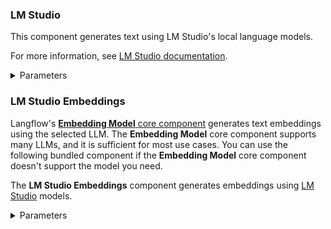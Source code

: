 ### LM Studio

This component generates text using LM Studio's local language models.

For more information, see [LM Studio documentation](https://lmstudio.ai/).

<details>
<summary>Parameters</summary>

**Inputs**

| Name | Type | Description |
|------|------|-------------|
| base_url | String | The URL where LM Studio is running. Default: `"http://localhost:1234"`. |
| max_tokens | Integer | Maximum number of tokens to generate in the response. Default: `512`. |
| temperature | Float | Controls randomness in the output. Range: `[0.0, 2.0]`. Default: `0.7`. |
| top_p | Float | Controls diversity via nucleus sampling. Range: `[0.0, 1.0]`. Default: `1.0`. |
| stop | List[String] | List of strings that stop generation when encountered. |
| stream | Boolean | Whether to stream the response. Default: `False`. |
| presence_penalty | Float | Penalizes repeated tokens. Range: `[-2.0, 2.0]`. Default: `0.0`. |
| frequency_penalty | Float | Penalizes frequent tokens. Range: `[-2.0, 2.0]`. Default: `0.0`. |

**Outputs**

| Name | Type | Description |
|------|------|-------------|
| model | LanguageModel | An instance of LMStudio configured with the specified parameters. |

</details>

### LM Studio Embeddings

Langflow's [**Embedding Model** core component](/components-embedding-models) generates text embeddings using the selected LLM.
The **Embedding Model** core component supports many LLMs, and it is sufficient for most use cases.
You can use the following bundled component if the **Embedding Model** core component doesn't support the model you need.

The **LM Studio Embeddings** component generates embeddings using [LM Studio](https://lmstudio.ai/docs) models.

<details>
<summary>Parameters</summary>

**Inputs**

| Name | Display Name | Info |
|------|--------------|------|
| model | Model | The LM Studio model to use for generating embeddings. |
| base_url | LM Studio Base URL | The base URL for the LM Studio API. |
| api_key | LM Studio API Key | The API key for authentication with LM Studio. |
| temperature | Model Temperature | The temperature setting for the model. |

**Outputs**

| Name | Display Name | Info |
|------|--------------|------|
| embeddings | Embeddings | The generated embeddings. |

</details>
